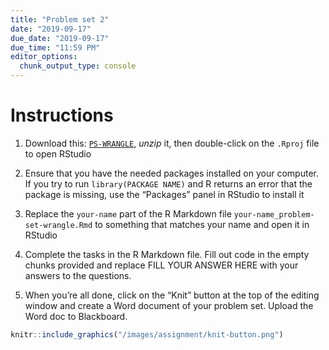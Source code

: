 ```yaml
---
title: "Problem set 2"
date: "2019-09-17"
due_date: "2019-09-17"
due_time: "11:59 PM"
editor_options: 
  chunk_output_type: console
---
```


# Instructions


1. Download this: [`PS-WRANGLE`](/files/ps-wrangle.zip), *unzip* it, then double-click on the `.Rproj` file to open RStudio

2. Ensure that you have the needed packages installed on your computer. If you try to run `library(PACKAGE NAME)` and R returns an error that the package is missing, use the “Packages” panel in RStudio to install it

3. Replace the `your-name` part of the R Markdown file `your-name_problem-set-wrangle.Rmd` to something that matches your name and open it in RStudio

4. Complete the tasks in the R Markdown file. Fill out code in the empty chunks provided and replace FILL YOUR ANSWER HERE with your answers to the questions.

5. When you’re all done, click on the “Knit” button at the top of the editing window and create a Word document of your problem set. Upload the Word doc to Blackboard.


```r
knitr::include_graphics("/images/assignment/knit-button.png")
```